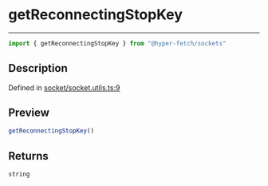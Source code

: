 

# getReconnectingStopKey

<div class="api-docs__separator" data-reactroot="">

---

</div><div class="api-docs__import" data-reactroot="">

```ts
import { getReconnectingStopKey } from "@hyper-fetch/sockets"
```

</div><div class="api-docs__section">

## Description

</div><div class="api-docs__description"><span class="api-docs__do-not-parse">



</span></div><p class="api-docs__definition">

Defined in [socket/socket.utils.ts:9](https://github.com/BetterTyped/hyper-fetch/blob/c44d728f/packages/sockets/src/socket/socket.utils.ts#L9)

</p><div class="api-docs__section">

## Preview

</div><div class="api-docs__preview fn">

```ts
getReconnectingStopKey()
```

</div><div class="api-docs__section">

## Returns

</div><div class="api-docs__returns">

```ts
string
```

</div>
